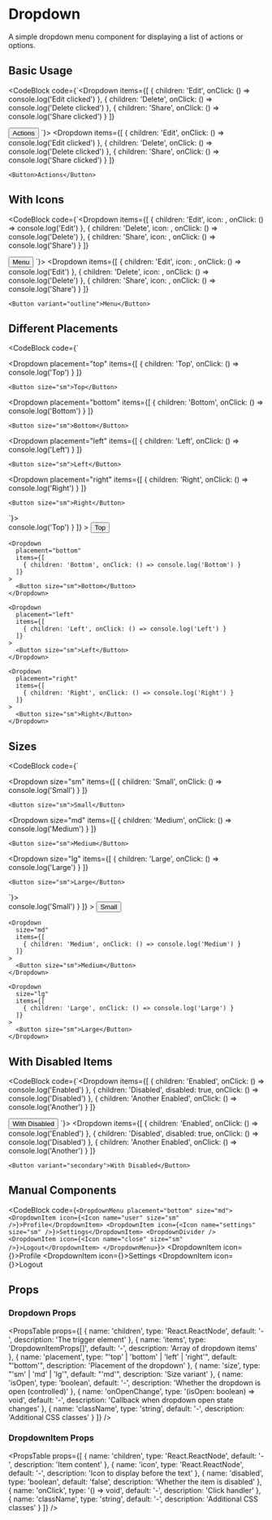 # Dropdown

A simple dropdown menu component for displaying a list of actions or options.

## Basic Usage

<CodeBlock code={`<Dropdown 
  items={[
    { children: 'Edit', onClick: () => console.log('Edit clicked') },
    { children: 'Delete', onClick: () => console.log('Delete clicked') },
    { children: 'Share', onClick: () => console.log('Share clicked') }
  ]}
>
  <Button>Actions</Button>
</Dropdown>`}>
  <Dropdown 
    items={[
      { children: 'Edit', onClick: () => console.log('Edit clicked') },
      { children: 'Delete', onClick: () => console.log('Delete clicked') },
      { children: 'Share', onClick: () => console.log('Share clicked') }
    ]}
  >
    <Button>Actions</Button>
  </Dropdown>
</CodeBlock>

## With Icons

<CodeBlock code={`<Dropdown 
  items={[
    { children: 'Edit', icon: <Icon name="settings" size="sm" />, onClick: () => console.log('Edit') },
    { children: 'Delete', icon: <Icon name="close" size="sm" />, onClick: () => console.log('Delete') },
    { children: 'Share', icon: <Icon name="heart" size="sm" />, onClick: () => console.log('Share') }
  ]}
>
  <Button variant="outline">Menu</Button>
</Dropdown>`}>
  <Dropdown 
    items={[
      { children: 'Edit', icon: <Icon name="settings" size="sm" />, onClick: () => console.log('Edit') },
      { children: 'Delete', icon: <Icon name="close" size="sm" />, onClick: () => console.log('Delete') },
      { children: 'Share', icon: <Icon name="heart" size="sm" />, onClick: () => console.log('Share') }
    ]}
  >
    <Button variant="outline">Menu</Button>
  </Dropdown>
</CodeBlock>

## Different Placements

<CodeBlock code={`<div className="flex gap-4">
  <Dropdown 
    placement="top"
    items={[
      { children: 'Top', onClick: () => console.log('Top') }
    ]}
  >
    <Button size="sm">Top</Button>
  </Dropdown>
  
  <Dropdown 
    placement="bottom"
    items={[
      { children: 'Bottom', onClick: () => console.log('Bottom') }
    ]}
  >
    <Button size="sm">Bottom</Button>
  </Dropdown>
  
  <Dropdown 
    placement="left"
    items={[
      { children: 'Left', onClick: () => console.log('Left') }
    ]}
  >
    <Button size="sm">Left</Button>
  </Dropdown>
  
  <Dropdown 
    placement="right"
    items={[
      { children: 'Right', onClick: () => console.log('Right') }
    ]}
  >
    <Button size="sm">Right</Button>
  </Dropdown>
</div>`}>
  <div className="flex gap-4">
    <Dropdown 
      placement="top"
      items={[
        { children: 'Top', onClick: () => console.log('Top') }
      ]}
    >
      <Button size="sm">Top</Button>
    </Dropdown>
    
    <Dropdown 
      placement="bottom"
      items={[
        { children: 'Bottom', onClick: () => console.log('Bottom') }
      ]}
    >
      <Button size="sm">Bottom</Button>
    </Dropdown>
    
    <Dropdown 
      placement="left"
      items={[
        { children: 'Left', onClick: () => console.log('Left') }
      ]}
    >
      <Button size="sm">Left</Button>
    </Dropdown>
    
    <Dropdown 
      placement="right"
      items={[
        { children: 'Right', onClick: () => console.log('Right') }
      ]}
    >
      <Button size="sm">Right</Button>
    </Dropdown>
  </div>
</CodeBlock>

## Sizes

<CodeBlock code={`<div className="flex gap-4">
  <Dropdown 
    size="sm"
    items={[
      { children: 'Small', onClick: () => console.log('Small') }
    ]}
  >
    <Button size="sm">Small</Button>
  </Dropdown>
  
  <Dropdown 
    size="md"
    items={[
      { children: 'Medium', onClick: () => console.log('Medium') }
    ]}
  >
    <Button size="sm">Medium</Button>
  </Dropdown>
  
  <Dropdown 
    size="lg"
    items={[
      { children: 'Large', onClick: () => console.log('Large') }
    ]}
  >
    <Button size="sm">Large</Button>
  </Dropdown>
</div>`}>
  <div className="flex gap-4">
    <Dropdown 
      size="sm"
      items={[
        { children: 'Small', onClick: () => console.log('Small') }
      ]}
    >
      <Button size="sm">Small</Button>
    </Dropdown>
    
    <Dropdown 
      size="md"
      items={[
        { children: 'Medium', onClick: () => console.log('Medium') }
      ]}
    >
      <Button size="sm">Medium</Button>
    </Dropdown>
    
    <Dropdown 
      size="lg"
      items={[
        { children: 'Large', onClick: () => console.log('Large') }
      ]}
    >
      <Button size="sm">Large</Button>
    </Dropdown>
  </div>
</CodeBlock>

## With Disabled Items

<CodeBlock code={`<Dropdown 
  items={[
    { children: 'Enabled', onClick: () => console.log('Enabled') },
    { children: 'Disabled', disabled: true, onClick: () => console.log('Disabled') },
    { children: 'Another Enabled', onClick: () => console.log('Another') }
  ]}
>
  <Button variant="secondary">With Disabled</Button>
</Dropdown>`}>
  <Dropdown 
    items={[
      { children: 'Enabled', onClick: () => console.log('Enabled') },
      { children: 'Disabled', disabled: true, onClick: () => console.log('Disabled') },
      { children: 'Another Enabled', onClick: () => console.log('Another') }
    ]}
  >
    <Button variant="secondary">With Disabled</Button>
  </Dropdown>
</CodeBlock>

## Manual Components

<CodeBlock code={`<DropdownMenu placement="bottom" size="md">
  <DropdownItem icon={<Icon name="user" size="sm" />}>Profile</DropdownItem>
  <DropdownItem icon={<Icon name="settings" size="sm" />}>Settings</DropdownItem>
  <DropdownDivider />
  <DropdownItem icon={<Icon name="close" size="sm" />}>Logout</DropdownItem>
</DropdownMenu>`}>
  <DropdownMenu placement="bottom" size="md">
    <DropdownItem icon={<Icon name="user" size="sm" />}>Profile</DropdownItem>
    <DropdownItem icon={<Icon name="settings" size="sm" />}>Settings</DropdownItem>
    <DropdownDivider />
    <DropdownItem icon={<Icon name="close" size="sm" />}>Logout</DropdownItem>
  </DropdownMenu>
</CodeBlock>

## Props

### Dropdown Props

<PropsTable props={[
  { name: 'children', type: 'React.ReactNode', default: '-', description: 'The trigger element' },
  { name: 'items', type: 'DropdownItemProps[]', default: '-', description: 'Array of dropdown items' },
  { name: 'placement', type: "'top' | 'bottom' | 'left' | 'right'", default: "'bottom'", description: 'Placement of the dropdown' },
  { name: 'size', type: "'sm' | 'md' | 'lg'", default: "'md'", description: 'Size variant' },
  { name: 'isOpen', type: 'boolean', default: '-', description: 'Whether the dropdown is open (controlled)' },
  { name: 'onOpenChange', type: '(isOpen: boolean) => void', default: '-', description: 'Callback when dropdown open state changes' },
  { name: 'className', type: 'string', default: '-', description: 'Additional CSS classes' }
]} />

### DropdownItem Props

<PropsTable props={[
  { name: 'children', type: 'React.ReactNode', default: '-', description: 'Item content' },
  { name: 'icon', type: 'React.ReactNode', default: '-', description: 'Icon to display before the text' },
  { name: 'disabled', type: 'boolean', default: 'false', description: 'Whether the item is disabled' },
  { name: 'onClick', type: '() => void', default: '-', description: 'Click handler' },
  { name: 'className', type: 'string', default: '-', description: 'Additional CSS classes' }
]} />
